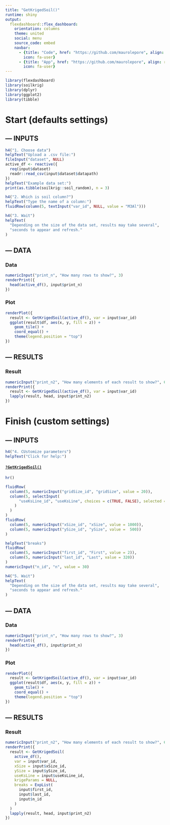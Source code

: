 ```yaml
---
title: "GetKrigedSoil()"
runtime: shiny
output:
  flexdashboard::flex_dashboard:
    orientation: columns
    theme: united
    social: menu
    source_code: embed
    navbar:
      - {title: "Code", href: "https://github.com/maurolepore", align: right, 
        icon: fa-user}
      - {title: "App", href: "https://github.com/maurolepore", align: right, 
        icon: fa-user}
---
```


```r
library(flexdashboard)
library(soilkrig)
library(dplyr)
library(ggplot2)
library(tibble)
```

Start (defaults settings) {data.width=700}
=======================================================================

--- INPUTS {.sidebar data-width=250}
-----------------------------------------------------------------------

```r
h4("1. Choose data")
helpText("Upload a .csv file:")
fileInput("dataset", NULL)
active_df <- reactive({
  req(input$dataset)
  readr::read_csv(input$dataset$datapath)
})
helpText("Example data set:")
print(as.tibble(soilkrig::soil_random), n = 3)
```

```r
h4("2. Which is soil column?")
helpText("Type the name of a column:")
fluidRow(column(5, textInput("var_id", NULL, value = "M3Al")))
```

```r
h4("3. Wait")
helpText(
  "Depending on the size of the data set, results may take several",
  "seconds to appear and refresh."
)
```

--- DATA {data-width=400}
-----------------------------------------------------------------------

### Data

```r
numericInput("print_n", "How many rows to show?", 3)
renderPrint({
  head(active_df(), input$print_n)
})
```

### Plot

```r
renderPlot({
  result <- GetKrigedSoil(active_df(), var = input$var_id)
  ggplot(result$df, aes(x, y, fill = z)) + 
    geom_tile() +
    coord_equal() +
    theme(legend.position = "top")
})
```

--- RESULTS {data-width=400}
-----------------------------------------------------------------------

### Result {data-height=97}

```r
numericInput("print_n2", "How many elements of each result to show?", 6)
renderPrint({
  result <- GetKrigedSoil(active_df(), var = input$var_id)
  lapply(result, head, input$print_n2)
})
```

Finish (custom settings)
=======================================================================

--- INPUTS {.sidebar data-width=250}
-----------------------------------------------------------------------

```r
h4("4. CUstomize parameters")
helpText("Click for help:")
```

#### [`?GetKrigedSoil()`](https://goo.gl/MAkNBV)

```r
hr()

fluidRow(
  column(5, numericInput("gridSize_id", "gridSize", value = 20)),
  column(5, selectInput(
      "useKsLine_id", "useKsLine", choices = c(TRUE, FALSE), selected = TRUE
    )
  )
)
fluidRow(
  column(5, numericInput("xSize_id", "xSize", value = 1000)),
  column(5, numericInput("ySize_id", "ySize", value =  500))
)

helpText("breaks")
fluidRow(
  column(5, numericInput("first_id", "First", value = 2)),
  column(5, numericInput("last_id", "Last", value = 320))
)
numericInput("n_id", "n", value = 30)
```

```r
h4("5. Wait")
helpText(
  "Depending on the size of the data set, results may take several",
  "seconds to appear and refresh."
)
```

--- DATA {data-width=400}
-----------------------------------------------------------------------

### Data

```r
numericInput("print_n", "How many rows to show?", 3)
renderPrint({
  head(active_df(), input$print_n)
})
```

### Plot

```r
renderPlot({
  result <- GetKrigedSoil(active_df(), var = input$var_id)
  ggplot(result$df, aes(x, y, fill = z)) + 
    geom_tile() +
    coord_equal() +
    theme(legend.position = "top")
})
```

--- RESULTS {data-width=400}
-----------------------------------------------------------------------

### Result {data-height=97}

```r
numericInput("print_n2", "How many elements of each result to show?", 6)
renderPrint({
  result <- GetKrigedSoil(
    active_df(), 
    var = input$var_id,
    xSize = input$xSize_id,
    ySize = input$ySize_id,
    useKsLine = input$useKsLine_id,
    krigeParams = NULL,
    breaks = ExpList(
      input$first_id, 
      input$last_id, 
      input$n_id
    )
  )
  lapply(result, head, input$print_n2)
})
```
